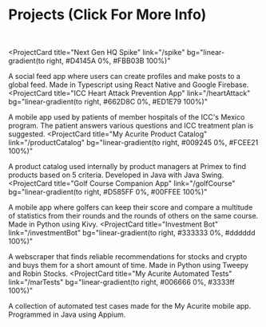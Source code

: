 <h1>Projects (Click For More Info)</h1>
<br/>

<ProjectCard
  title="Next Gen HQ Spike"
  link="/spike"
  bg="linear-gradient(to right, #D4145A 0%, #FBB03B 100%)"
>
  A social feed app where users can create profiles and make posts to a global feed. Made in Typescript using React Native and Google Firebase.
</ProjectCard>
<ProjectCard
  title="ICC Heart Attack Prevention App"
  link="/heartAttack"
  bg="linear-gradient(to right, #662D8C 0%, #ED1E79 100%)"
>
  A mobile app used by patients of member hospitals of the ICC's Mexico program. The patient answers various questions and ICC treatment plan is suggested.
</ProjectCard>
<ProjectCard
  title="My Acurite Product Catalog"
  link="/productCatalog"
  bg="linear-gradient(to right, #009245 0%, #FCEE21 100%)"
>
  A product catalog used internally by product managers at Primex to find products based on 5 criteria. Developed in Java with Java Swing.
</ProjectCard>
<ProjectCard
  title="Golf Course Companion App"
  link="/golfCourse"
  bg="linear-gradient(to right, #D585FF 0%, #00FFEE 100%)"
>
  A mobile app where golfers can keep their score and compare a multitude of statistics from their rounds and the rounds of others on the same course. Made in Python using Kivy.
</ProjectCard>
<ProjectCard
  title="Investment Bot"
  link="/investmentBot"
  bg="linear-gradient(to right, #333333 0%, #dddddd 100%)"
>
  A webscraper that finds reliable recommendations for stocks and crypto and buys them for a short amount of time. Made in Python using Tweepy and Robin Stocks.
</ProjectCard>
<ProjectCard
  title="My Acurite Automated Tests"
  link="/marTests"
  bg="linear-gradient(to right, #006666 0%, #3333ff 100%)"
>
  A collection of automated test cases made for the My Acurite mobile app. Programmed in Java using Appium.
</ProjectCard>
